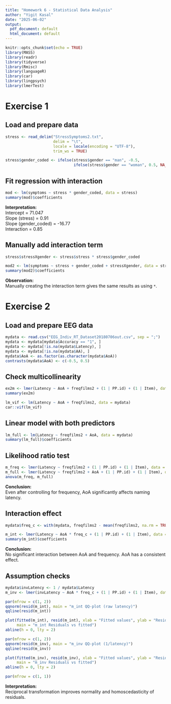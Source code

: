 ---
title: "Homework 6 - Statistical Data Analysis"
author: "Yigit Kasal"
date: "2025-06-02"
output:
  pdf_document: default
  html_document: default
---

```{r setup, include=FALSE}
knitr::opts_chunk$set(echo = TRUE)
library(MASS)
library(readr)
library(tidyverse)
library(Rmisc)
library(languageR)
library(car)
library(lingpsych)
library(lmerTest)
```

# Exercise 1

## Load and prepare data

```{r}
stress <- read_delim("StressSymptoms2.txt",
                     delim = "\t",
                     locale = locale(encoding = "UTF-8"),
                     trim_ws = TRUE)

stress$gender_coded <- ifelse(stress$gender == "man", -0.5,
                              ifelse(stress$gender == "woman", 0.5, NA_real_))
```

## Fit regression with interaction

```{r}
mod <- lm(symptoms ~ stress * gender_coded, data = stress)
summary(mod)$coefficients
```

**Interpretation:**  
Intercept = 71.047  
Slope (stress) = 0.91  
Slope (gender_coded) = -16.77  
Interaction = 0.85

## Manually add interaction term

```{r}
stress$stressXgender <- stress$stress * stress$gender_coded

mod2 <- lm(symptoms ~ stress + gender_coded + stressXgender, data = stress)
summary(mod2)$coefficients
```

**Observation:**  
Manually creating the interaction term gives the same results as using `*`.

# Exercise 2

## Load and prepare EEG data

```{r}
mydata <- read.csv("EEG_Indiv_RT_Dataset20180706out.csv", sep = ";")
mydata <- mydata[mydata$Accuracy == "1", ]
mydata <- mydata[!is.na(mydata$Latency), ]
mydata <- mydata[!is.na(mydata$AA), ]
mydata$AoA <- as.factor(as.character(mydata$AoA))
contrasts(mydata$AoA) <- c(-0.5, 0.5)
```

## Check multicollinearity

```{r}
ex2m <- lmer(Latency ~ AoA + freqfilms2 + (1 | PP.id) + (1 | Item), data = mydata, REML = FALSE)
summary(ex2m)

lm_vif <- lm(Latency ~ AoA + freqfilms2, data = mydata)
car::vif(lm_vif)
```

## Linear model with both predictors

```{r}
lm_full <- lm(Latency ~ freqfilms2 + AoA, data = mydata)
summary(lm_full)$coefficients
```

## Likelihood ratio test

```{r}
m_freq <- lmer(Latency ~ freqfilms2 + (1 | PP.id) + (1 | Item), data = mydata, REML = FALSE)
m_full <- lmer(Latency ~ freqfilms2 + AoA + (1 | PP.id) + (1 | Item), data = mydata, REML = FALSE)
anova(m_freq, m_full)
```

**Conclusion:**  
Even after controlling for frequency, AoA significantly affects naming latency.

## Interaction effect

```{r}
mydata$freq_c <- with(mydata, freqfilms2 - mean(freqfilms2, na.rm = TRUE))

m_int <- lmer(Latency ~ AoA * freq_c + (1 | PP.id) + (1 | Item), data = mydata, REML = FALSE)
summary(m_int)$coefficients
```

**Conclusion:**  
No significant interaction between AoA and frequency. AoA has a consistent effect.

## Assumption checks

```{r}
mydata$invLatency <- 1 / mydata$Latency
m_inv <- lmer(invLatency ~ AoA * freq_c + (1 | PP.id) + (1 | Item), data = mydata, REML = FALSE)

par(mfrow = c(1, 2))
qqnorm(resid(m_int), main = "m_int QQ-plot (raw latency)")
qqline(resid(m_int))

plot(fitted(m_int), resid(m_int), xlab = "Fitted values", ylab = "Residuals",
     main = "m_int Residuals vs fitted")
abline(h = 0, lty = 2)

par(mfrow = c(1, 2))
qqnorm(resid(m_inv), main = "m_inv QQ-plot (1/latency)")
qqline(resid(m_inv))

plot(fitted(m_inv), resid(m_inv), xlab = "Fitted values", ylab = "Residuals",
     main = "m_inv Residuals vs fitted")
abline(h = 0, lty = 2)

par(mfrow = c(1, 1))
```

**Interpretation:**  
Reciprocal transformation improves normality and homoscedasticity of residuals.
